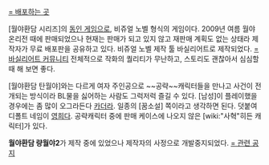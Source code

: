 [http://eva3058.blog.me/130088392787 = 배포하는 곳]

[월야환담 시리즈]의 [[동인 게임]]으로, 비쥬얼 노벨 형식의 게임이다. 2009년 여름 월야 온리전 때에 판매되었으나 현재는 판매가 되고 있지 않고 재판매 계획도 없는 상태라 제작자가 무료 배포판을 공유하고 있다. 비쥬얼 노벨 제작 툴 바실리어트로 제작되었다. [http://vasilriot.just4fun.co.kr = 바실리어트 커뮤니티]
전체적으로 작화의 퀄리티가 무난하고, 스토리도 괜찮아서 심심할 때 해 보면 좋다.

[월야환담 탄월야]와는 다르게 여자 주인공으로 ~~공략~~캐릭터들을 만나고 사건이 전개되는 방식이라 BL물을 싫어하는 사람도 그럭저럭 즐길 수 있다.
[남성]이 플레이했을 경우에는 좀 많이 오그라든다 [[카더라]]. 일종의 [꿈소설] 쪽이라고 생각하면 된다. 덧붙여 디폴트 네임이 [[영희]]다. 공략캐릭터 중에 판매 케이스에 나오지 않은 [wiki:"사혁"히든 캐릭터]가 있다.

'''월야환담 량월야2'''가 제작 중에 있었으나 제작자의 사정으로 개발중지되었다. [http://eva3058.blog.me/130157790120 = 관련 공지]
